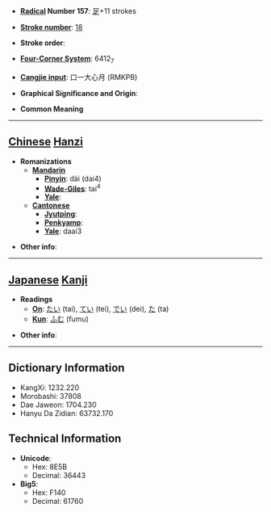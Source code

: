 * '''[[Wiktionary:Chinese radical index| Radical]] Number 157''': [[Wiktionary:Chinese radical index 足|足]]+11 strokes

* '''[[Wiktionary:Chinese total strokes index|Stroke number]]''': [[Wiktionary:Chinese total strokes index 18|18]]

* '''Stroke order''': 

* '''[[Wiktionary:Chinese four corner index|Four-Corner System]]''': 6412<sub>7</sub>

* '''[[Wiktionary:Chinese Cangjie index|Cangjie input]]''': 口一大心月 (RMKPB)

* '''Graphical Significance and Origin''': 

* '''Common Meaning'''

----

== [[Chinese]] [[Hanzi]] ==

* '''Romanizations'''
** '''[[Mandarin]]'''
*** '''[[Pinyin]]''': dài (dai4)
*** '''[[Wade-Giles]]''': tai<sup>4</sup>
*** '''[[Yale]]''': 
** '''[[Cantonese]]'''
*** '''[[Jyutping]]''':
*** '''[[Penkyamp]]''': 
*** '''[[Yale]]''': daai3

* '''Other info''': 

----

== [[Japanese]] [[Kanji]] ==

* '''Readings'''
** '''[[On]]''': [[たい]] (tai), [[てい]] (tei), [[でい]] (dei), [[た]] (ta)
** '''[[Kun]]''': [[ふむ]] (fumu)

* '''Other info''':  

----

== Dictionary Information ==

* KangXi: 1232.220
* Morobashi: 37808
* Dae Jaweon: 1704.230
* Hanyu Da Zidian: 63732.170

== Technical Information ==

* '''Unicode''':
** Hex: 8E5B
** Decimal: 36443
* '''Big5''':
** Hex: F140
** Decimal: 61760